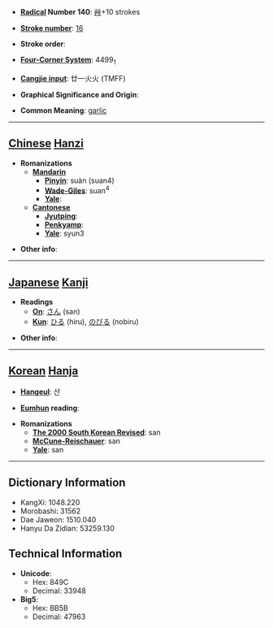 * '''[[Wiktionary:Chinese radical index| Radical]] Number 140''': [[Wiktionary:Chinese radical index 艸|艸]]+10 strokes

* '''[[Wiktionary:Chinese total strokes index|Stroke number]]''': [[Wiktionary:Chinese total strokes index 16|16]]

* '''Stroke order''': 

* '''[[Wiktionary:Chinese four corner index|Four-Corner System]]''': 4499<sub>1</sub>

* '''[[Wiktionary:Chinese Cangjie index|Cangjie input]]''': 廿一火火 (TMFF)

* '''Graphical Significance and Origin''': 

* '''Common Meaning''': [[garlic]]

----

== [[Chinese]] [[Hanzi]] ==

* '''Romanizations'''
** '''[[Mandarin]]'''
*** '''[[Pinyin]]''': suàn (suan4)
*** '''[[Wade-Giles]]''': suan<sup>4</sup>
*** '''[[Yale]]''': 
** '''[[Cantonese]]'''
*** '''[[Jyutping]]''':
*** '''[[Penkyamp]]''': 
*** '''[[Yale]]''': syun3

* '''Other info''': 

----

== [[Japanese]] [[Kanji]] ==

* '''Readings'''
** '''[[On]]''': [[さん]] (san)
** '''[[Kun]]''': [[ひる]] (hiru), [[のびる]] (nobiru)

* '''Other info''':  

----

== [[Korean]] [[Hanja]] ==

* '''[[Hangeul]]''': 산

* '''[[Eumhun]] reading''': 

* '''Romanizations'''
** '''[[The 2000 South Korean Revised Romanization|The 2000 South Korean Revised]]''': san
** '''[[McCune-Reischauer]]''': san
** '''[[Yale]]''': san

----

== Dictionary Information ==

* KangXi: 1048.220
* Morobashi: 31562
* Dae Jaweon: 1510.040
* Hanyu Da Zidian: 53259.130

== Technical Information ==

* '''Unicode''':
** Hex: 849C
** Decimal: 33948
* '''Big5''':
** Hex: BB5B
** Decimal: 47963